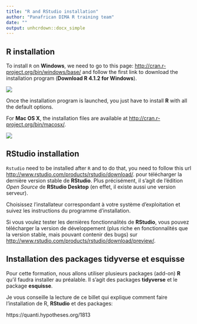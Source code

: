 ```yaml
---
title: "R and RStudio installation"
author: "Panafrican DIMA R training team"
date: ""
output: unhcrdown::docx_simple
---
```



## R installation

To install `R` on **Windows**, we need to go to this page:
<http://cran.r-project.org/bin/windows/base/> and follow the first link
to download the installation program (**Download R 4.1.2 for Windows**).

![](R_install.png)

Once the installation program is launched, you just have to install **R** with all the default options.

For **Mac OS X**, the installation files are available at
<http://cran.r-project.org/bin/macosx/>.

![](R_mac.png)

## RStudio installation

`Rstudio` need to be installed after `R` and to do that, you need to follow this url
<http://www.rstudio.com/products/rstudio/download/>. pour télécharger la dernière
version stable de **RStudio**. Plus précisément, il s'agit de l'édition *Open Source*
de **RStudio Desktop** (en effet, il existe aussi une version serveur).

Choisissez l'installateur correspondant à votre système d'exploitation et suivez
les instructions du programme d'installation.

Si vous voulez tester les dernières fonctionnalités de **RStudio**, vous pouvez
télécharger la version de développement (plus riche en fonctionnalités que la
version stable, mais pouvant contenir des bugs) sur
<http://www.rstudio.com/products/rstudio/download/preview/>.

## Installation des packages tidyverse et esquisse

Pour cette formation, nous allons utiliser plusieurs packages (add-on) **R** qu'il faudra installer
au préalable. Il s'agit des packages **tidyverse** et le package **esquisse**.

Je vous conseille la lecture de ce billet qui explique comment faire l'installation de R, **RStudio** et des packages:

https://quanti.hypotheses.org/1813
